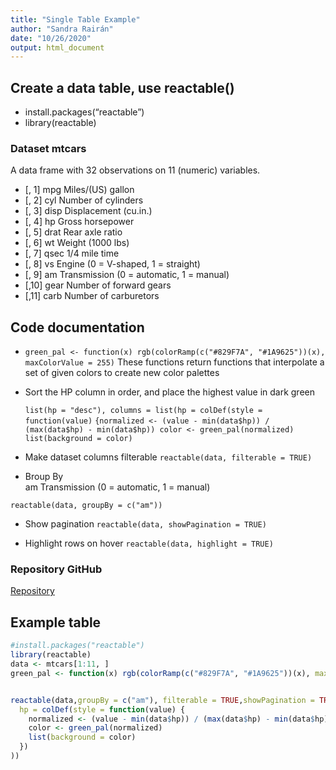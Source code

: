 ```yaml
---
title: "Single Table Example"
author: "Sandra Rairán"
date: "10/26/2020"
output: html_document
---
```


## Create a data table, use reactable()

* install.packages("reactable") 
* library(reactable)


### Dataset mtcars

A data frame with 32 observations on 11 (numeric) variables.

* [, 1]	mpg	Miles/(US) gallon
* [, 2]	cyl	Number of cylinders
* [, 3]	disp	Displacement (cu.in.)
* [, 4]	hp	Gross horsepower
* [, 5]	drat	Rear axle ratio
* [, 6]	wt	Weight (1000 lbs)
* [, 7]	qsec	1/4 mile time
* [, 8]	vs	Engine (0 = V-shaped, 1 = straight)
* [, 9]	am	Transmission (0 = automatic, 1 = manual)
* [,10]	gear	Number of forward gears
* [,11]	carb	Number of carburetors

## Code documentation

* `green_pal <- function(x) rgb(colorRamp(c("#829F7A", "#1A9625"))(x), maxColorValue = 255)`
These functions return functions that interpolate a set of given colors to create new color palettes

* Sort the HP column in order, and place the highest value in dark green

  `list(hp = "desc"), columns = list(hp = colDef(style = function(value) ` 
  `{normalized <- (value - min(data$hp)) / (max(data$hp) - min(data$hp)) color <- green_pal(normalized) list(background = color)` 
  
* Make dataset columns filterable `reactable(data, filterable = TRUE)`

* Broup By  
  am Transmission (0 = automatic, 1 = manual)

 `reactable(data, groupBy = c("am"))`
 
* Show pagination  `reactable(data, showPagination = TRUE)`

* Highlight rows on hover `reactable(data, highlight = TRUE)`

### Repository GitHub

[Repository](https://github.com/sandrarairan/Single-Table-Example)

## Example table


```r

#install.packages("reactable") 
library(reactable)
data <- mtcars[1:11, ]
green_pal <- function(x) rgb(colorRamp(c("#829F7A", "#1A9625"))(x), maxColorValue = 255)


reactable(data,groupBy = c("am"), filterable = TRUE,showPagination = TRUE,highlight = TRUE,defaultSorted = list(hp = "desc"), columns = list(
  hp = colDef(style = function(value) {
    normalized <- (value - min(data$hp)) / (max(data$hp) - min(data$hp))
    color <- green_pal(normalized)
    list(background = color)
  })
))
 
```



